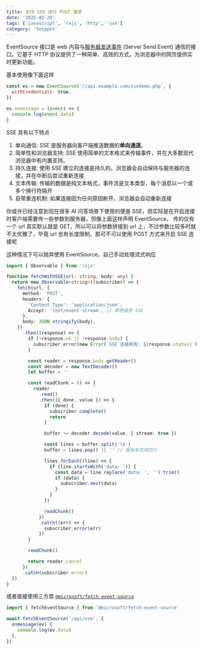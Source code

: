 ```yaml
---
title: 支持 SSE 进行 POST 请求
date: '2025-02-29'
tags: ['javascript', 'rxjs', 'http', 'sse']
category: 'Snippet'
---
```


EventSource 接口是 web 内容与[服务器发送事件](https://developer.mozilla.org/docs/Web/API/Server-sent_events) (Server Send Event) 通信的接口。它基于 HTTP 协议提供了一种简单、高效的方式，为浏览器中的网页提供实时更新功能。

基本使用像下面这样

```js
const es = new EventSource('//api.example.com/ssedemo.php', {
  withCredentials: true,
})

es.onmessage = (event) => {
  console.log(event.data)
}
```

SSE 具有以下特点

1. 单向通信: SSE 是服务器向客户端推送数据的**单向通道**。
2. 简单性和浏览器支持: SSE 使用简单的文本格式来传输事件，并在大多数现代浏览器中有内置支持。
3. 持久连接: 使用 SSE 建立的连接是持久的。浏览器会自动保持与服务器的连接，并在中断后尝试重新连接
4. 文本传输: 传输的数据是纯文本格式，事件流是文本类型，每个消息以一个或多个换行符隔开
5. 自带重连机制: 如果连接因为任何原因断开，浏览器会自动重新连接

你或许已经注意到现在很多 AI 问答场景下使用的便是 SSE，但实际是在开启连接时客户端需要传一些参数到服务器，但像上面这样声明 EventSource，
传的仅有一个 url 其实默认就是 GET，所以可以将参数拼接到 url 上，不过参数比较多时就不太优雅了，毕竟 url 也有长度限制，那可不可以使用 POST 方式来开启 SSE 连接呢

这种情况下可以抛弃使用 EventSource，自己手动处理流式响应

```typescript
import { Observable } from 'rxjs'

function fetchWithSSE(url: string, body: any) {
  return new Observable<string>((subscriber) => {
    fetch(url, {
      method: 'POST',
      headers: {
        'Content-Type': 'application/json',
        Accept: 'text/event-stream', // 声明接受 SSE
      },
      body: JSON.stringify(body),
    })
      .then((response) => {
        if (!response.ok || !response.body) {
          subscriber.error(new Error(`SSE 连接失败: ${response.status}`))
        }

        const reader = response.body.getReader()
        const decoder = new TextDecoder()
        let buffer = ''

        const readChunk = () => {
          reader
            .read()
            .then(({ done, value }) => {
              if (done) {
                subscriber.complete()
                return
              }

              buffer += decoder.decode(value, { stream: true })

              const lines = buffer.split('\n')
              buffer = lines.pop() || '' // 保留未完成的行

              lines.forEach((line) => {
                if (line.startsWith('data: ')) {
                  const data = line.replace('data: ', '').trim()
                  if (data) {
                    subscriber.next(data)
                  }
                }
              })

              readChunk()
            })
            .catch((err) => {
              subscriber.error(err)
            })
        }

        readChunk()

        return reader.cancel
      })
      .catch(subscriber.error)
  })
}
```

或者直接使用三方库 [`@microsoft/fetch-event-source`](https://github.com/Azure/fetch-event-source)

```js
import { fetchEventSource } from '@microsoft/fetch-event-source'

await fetchEventSource('/api/sse', {
  onmessage(ev) {
    console.log(ev.data)
  },
})
```
